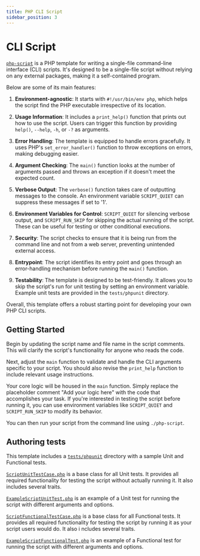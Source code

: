 ```yaml
---
title: PHP CLI Script
sidebar_position: 3
---
```


# CLI Script

[`php-script`](https://github.com/AlexSkrypnyk/scaffold/blob/main/php-script)
is a PHP template for writing a single-file command-line interface (CLI)
scripts. It's designed to be a single-file script without relying on any
external packages, making it a self-contained program.

Below are some of its main features:

1. **Environment-agnostic**: It starts with `#!/usr/bin/env php`, which helps
   the script find the PHP executable irrespective of its location.

2. **Usage Information**: It includes a `print_help()` function that prints out
   how to use the script. Users can trigger this function by providing `help()`,
   `--help`, `-h`, or `-?` as arguments.

3. **Error Handling**: The template is equipped to handle errors gracefully. It
   uses PHP's `set_error_handler()` function to throw exceptions on errors, making
   debugging easier.

4. **Argument Checking**: The `main()` function looks at the number of arguments
   passed and throws an exception if it doesn't meet the expected count.

5. **Verbose Output**: The `verbose()` function takes care of outputting messages
   to the console. An environment variable `SCRIPT_QUIET` can suppress these
   messages if set to '1'.

6. **Environment Variables for Control**: `SCRIPT_QUIET` for silencing verbose
   output, and `SCRIPT_RUN_SKIP` for skipping the actual running of the script.
   These can be useful for testing or other conditional executions.

7. **Security**: The script checks to ensure that it is being run from the
   command line and not from a web server, preventing unintended external
   access.

8. **Entrypoint**: The script identifies its entry point and goes through an
   error-handling mechanism before running the `main()` function.

9. **Testability**: The template is designed to be test-friendly. It allows you
   to skip the script's run for unit testing by setting an environment variable.
   Example unit tests are provided in the `tests/phpunit` directory.

Overall, this template offers a robust starting point for developing your own
PHP CLI scripts.

## Getting Started

Begin by updating the script name and file name in the script comments. This
will clarify the script's functionality for anyone who reads the code.

Next, adjust the `main` function to validate and handle the CLI arguments
specific to your script. You should also revise the `print_help` function to
include relevant usage instructions.

Your core logic will be housed in the `main` function. Simply replace the
placeholder comment "Add your logic here" with the code that accomplishes your
task. If you're interested in testing the script before running it, you can use
environment variables like `SCRIPT_QUIET` and `SCRIPT_RUN_SKIP` to modify its
behavior.

You can then run your script from the command line using `./php-script`.

## Authoring tests

This template includes a [`tests/phpunit`](https://github.com/AlexSkrypnyk/scaffold/tree/main/tests/phpunit)
directory with a sample Unit and Functional tests.

[`ScriptUnitTestCase.php`](https://github.com/AlexSkrypnyk/scaffold/blob/main/tests/phpunit/Unit/ScriptUnitTestCase.php)
is a base class for all Unit tests. It provides all required functionality for
testing the script without actually running it. It also includes several traits.

[`ExampleScriptUnitTest.php`](https://github.com/AlexSkrypnyk/scaffold/blob/main/tests/phpunit/Unit/ExampleScriptUnitTest.php)
is an example of a Unit test for running the script with different arguments and
options.

[`ScriptFunctionalTestCase.php`](https://github.com/AlexSkrypnyk/scaffold/blob/main/tests/phpunit/Functional/ScriptFunctionalTestCase.php)
is a base class for all Functional tests. It provides all required functionality
for testing the script by running it as your script users would do. It also i
ncludes several traits.

[`ExampleScriptFunctionalTest.php`](https://github.com/AlexSkrypnyk/scaffold/blob/main/tests/phpunit/Functional/ExampleScriptFunctionalTest.php)
is an example of a Functional test for running the script with different
arguments and options.
